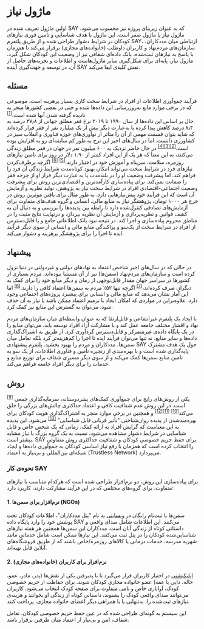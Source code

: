 
# ماژول نیاز


اولین ماژول تعریف شده در SAY که به عنوان زیربنای پروژه نیز محسوب می‌شود، ماژول نیاز یا ماژول صفر است. این ماژول با هدف شناسایی و تأمین فوری نیازهای کودکان در شرایط دشوار طراحی شده و از طریق پلتفرم SAY، ارتباطی میان مددکاران، سازمان‌های مردم‌نهاد و کاربران داوطلب (خانواده‌های مجازی) برقرار می‌کند تا هم‌زمان با پاسخ به نیازهای ثبت‌شده، بانک داده‌ای شفافی نیز از وضعیت این کودکان شکل گیرد. ماژول نیاز، پایه‌ای برای شکل‌گیری سایر ماژول‌هاست و اطلاعات و تجربه‌های حاصل از آن، در توسعه و جهت‌گیری آینده SAY نقش کلیدی ایفا می‌کند.


## مسئله

فرآیند جمع‌آوری اطلاعات از افرادِ در شرایط سخت کاری بسیار پرهزینه است، موضوعی که در برخی موارد مانع  به‌روزرسانی این داده‌ها شده و حتی در بعضی کشورها منجر به نادیده گرفته شدن آنها شده است.<sup><a href="/guide/family/references.html#_1-collecting-data-is-a-challenging-task">[1]</a></sup>
<br />
حال بر اساس این داده‌ها از سال ۱۹۹۰ تا ۲۰۱۹ نرخ فقر مطلق جهانی از ۳۷٫۸ درصد به ۸٫۴ درصد کاهش پیدا کرده یا به‌عبارت دیگر بیش از یک میلیارد نفر از فقر فرار کرده‌اند که شاید بتوان قسمت مهمی از آن را متاثر از نوآوری‌های حوزه فناوری و انقلاب سبز در کشاورزی دانست. اما در سال‌های اخیر این نرخ به طور کم سابقه‌ای رو به افزایش بوده است.<sup><a href="/guide/family/references.html#_2-green-revolution">[2]</a></sup><sup><a href="/guide/family/references.html#_3-challenges-to-accelerating-the-pace-of-poverty-reduction">[3]</a></sup><sup><a href="/guide/family/references.html#_4-stepping-up-the-fight-against-extreme-poverty">[4]</a></sup> در حال حاضر نزدیک به ۶۰۰ میلیون نفر در جهان در فقر مطلق زندگی می‌کنند، به این معنا که هر یک از این افراد کمتر از ۱.۹۰ دلار در روز برای تامین نیازهای روزمره، سلامت، سرپناه و آموزش خود در اختیار دارند.<sup><a href="/guide/family/references.html#_5-live-poverty-data">[5]</a></sup> <sup><a href="/guide/family/references.html#_6-extreme-poverty">[6]</a></sup>
اگرچه برطرف‌کردن نیازهای فرد در شرایط سخت می‌تواند امکان بهبود کوتاه‌مدت شرایط زندگی آن فرد را فراهم کند. اما پیشرفت وضعیت او را در بلند‌مدت یا به عبارت دیگر فرار او از چرخه فقر را ضمانت نمی‌کند. برای پیاده‌سازی کارآمدترین و اقتصادی‌ترین روش برای پیشرفت وضعیت اجتماعی-اقتصادی افرادِ در شرایط سخت نیاز به پژوهش، تولید نظریه و آزمایش آن است که این فرآیند خود پیش‌نیازهایی دارد. به طور مثال برای یافتن موثرین روش در خرج هر ۱۰۰۰ تومان، پژوهشگر نیاز به منابع مالی، انسانی و گروه هدف‌های متفاوت برای آزمایش‌های تصادفی کنترل‌شده دارد تا رابطه بین پدیده‌ها را بررسی و به دنبال آن به كشف قوانین و نظریه‌پردازی و آزمایش آن نظریه بپردازد و در‌نهایت نتایج مثبت را در مناطق محروم پیاده‌سازی و اجرا کند. در نتیجه نبود بانک اطلاعاتی جامع و یا قابل‌دسترس از افرادِ در شرایط سخت از یک‌سو و پراکندگی منابع مالی و انسانی از سوی دیگر فرآیند ایده تا اجرا را برای پژوهشگر پرهزینه و دشوار می‌کند.

## پیشنهاد

در حالی که در سال‌های اخیر شاخص اعتماد به نهادهای دولتی و غیردولتی در دنیا نزول کرده است و سازمان‌های مردم‌نهاد (سمن‌ها) نیز از آن مستثنا نبوده‌اند، مردم بسیاری از کشورها در سراسر جهان مقدار قابل‌توجهی از زمان و دیگر منابع خود را برای کمک به دیگران صرف کرده‌اند،<sup><a href="/guide/family/references.html#_7-world-giving-index-2022">[7]</a></sup> اگرچه تنها ۵۲٪ مردم به سمن‌ها اعتماد کافی را دارند.<sup><a href="/guide/family/references.html#_8-one-in-three-worldwide-lack-confidence-in-ngos">[8]</a></sup> اما این آمار نشان می‌دهد که منابع مالی و انسانی برای پیشبرد پروژه‌های اجتماعی وجود دارد. علاوه‌براین در مواردی که امکان ایجاد یا ترمیم اعتماد ممکن باشد یا نیاز به آن حذف شود، می‌توان به گسترش این منابع نیز کمک کرد.

 با ایجاد یک پلتفرم غیرانتفاعی و قابل‌ارتقا که به عنوان واسطه‌ای میان سازمان‌های مردم نهاد و اقشار مختلف جامعه عمل کند و با مشارکت آزاد افراد توسعه یابد، می‌توان منابع را در یک پایگاه داده‌‌ی غیرمتمرکز و قابل‌دسترس گردآوری کرد. از طریق به اشتراک‌گذاری داده‌ها و سایر منابع، نه تنها می‌توان فرآیند ایده تا اجرا را کم‌هزینه‌تر کرد بلکه تعامل میان سمن‌ها، مددکاران و مردم را بهبود بخشید. پلتفرم پیشنهادی SAY حول یک هدف مشترک پایه‌گذاری شده است و با بهره‌مندی از زنجیره تأمین و فناوری اطلاعات، از یک سو به تامین منابع سمن‌ها کمک ‌می‌کند و از سوی دیگر مسیری شفاف برای توزیع منابع و خدمات را برای دیگر افراد جامعه فراهم می‌کند.


## روش

یکی از روش‌های رایج برای جمع‌آوری کمک‌های بشردوستانه، سرمایه‌گذاری جمعی <sup><a href="/guide/family/references.html#_9-crowdfunding">[9]</a></sup> است. در این روش عدم شفافیت کافی و اعتماد حداکثری چالش‌های بزرگی را خلق می‌کند<sup><a href="/guide/family/references.html#_10-new-jersey-man-gets-5-years-in-prison-in-gofundme-fraud-case">[10]</a></sup> <sup><a href="/guide/family/references.html#_11-kickstarter-fraud-state-sues-failed-project-s-creators">[11]</a></sup><sup><a href="/guide/family/references.html#_12-gofundme-blocks-10-million-in-donations-to-canadian-trucker-convoy">[12]</a></sup> و همچنین در برخی موارد منجر به اشتراک‌گذاری هویت کودکان برای بهره‌مند‌شدن از پدیده‌ روان‌شناختی "تأثیر قربانی قابل شناسایی" <sup><a href="/guide/family/references.html#_13-identifiable-victim-effect">[13]</a></sup> می‌شود. این پدیده به این معناست که گرایش افراد به ارائه کمک، زمانی که یک شخص خاص و قابل شناسایی در شرایط دشوار مشاهده می‌شود، نسبت به یک گروه بزرگ با نیاز مشابه بیشتر است. SAY برای حفظ حریم خصوصی کودکان و شفافیت حداکثری روش متفاوتی را انتخاب کرده است که همزمان با رفع نیاز اساسی کودکان به جمع‌آوری داده‌ها و ایجاد شبکه‌ای بین‌المللی و بی‌نیاز به اعتماد (Trustless Network) می‌پردازد. 

### نحوه‌ی کار SAY

برای پیاده‌سازی این روش، دو نرم‌افزار طراحی شده است که هرکدام متناسب با نیازهای متفاوت، برای گروه‌های مختلفی که در این فرآیند مشارکت دارند، کاربرد دارد:

#### 1. نرم‌افزار برای سمن‌ها (NGOs)  
سمن‌ها با ثبت‌نام رایگان در [وبسایتی](https://panel.saydao.org) به نام "پنل مددکاران"، اطلاعات کودکان تحت پوشش خود را وارد پایگاه داده SAY می‌کنند. این اطلاعات شامل صدای واقعی و داستانی کوتاه از زندگی آنان است. مددکاران این سمن‌ها همچنین هر هفته نیازهای شناسایی‌شده کودکان را در پنل ثبت می‌کنند. این نیازها ممکن است شامل خدماتی مانند شهریه مدرسه، خدمات درمانی یا کالاهای روزمره/خاص باشند که از طریق فروشگاه‌های آنلاین قابل تهیه‌اند.

#### 2. نرم‌افزار برای کاربران (خانواده‌های مجازی)  
[اپلیکیشنی](https://dapp.saydao.org) در اختیار کاربران قرار می‌گیرد تا با پذیرفتن یکی از نقش‌ها (پدر، مادر، عمو، خاله، دایی یا عمه) عضو خانواده مجازی کودکان شوند. برای حفاظت از حریم خصوصی کودک، آواتاری خاص و نامی متفاوت برای صفحه کودک انتخاب می‌شود. کاربران می‌توانند صدای واقعی کودک را بشنوند، داستانی کوتاه از زندگی او بخوانند و هزینه‌ی نیازهای ثبت‌شده را، به‌تنهایی یا با همراهی دیگر اعضای خانواده مجازی، پرداخت کنند.

این سیستم به گونه‌ای طراحی شده که در عین حفظ حریم خصوصی کودکان، تعامل شفاف، امن و بی‌نیاز از اعتماد میان طرفین برقرار باشد.

